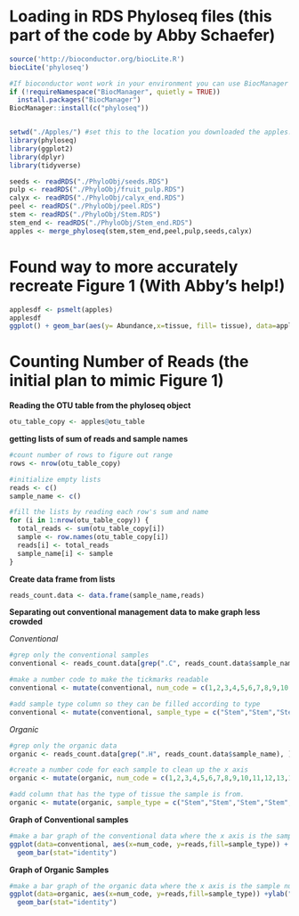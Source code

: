 # Loading in RDS Phyloseq files (this part of the code by Abby Schaefer)

```r
source('http://bioconductor.org/biocLite.R')
biocLite('phyloseq')

#If bioconductor wont work in your environment you can use BiocManager as shown below to instal the phyloseq package
if (!requireNamespace("BiocManager", quietly = TRUE))
  install.packages("BiocManager")
BiocManager::install(c("phyloseq"))


setwd("./Apples/") #set this to the location you downloaded the apples.RDS file. Otherwise this won't work!
library(phyloseq)
library(ggplot2)
library(dplyr)
library(tidyverse)

seeds <- readRDS("./PhyloObj/seeds.RDS")
pulp <- readRDS("./PhyloObj/fruit_pulp.RDS")
calyx <- readRDS("./PhyloObj/calyx_end.RDS")
peel <- readRDS("./PhyloObj/peel.RDS")
stem <- readRDS("./PhyloObj/Stem.RDS")
stem_end <- readRDS("./PhyloObj/Stem_end.RDS")
apples <- merge_phyloseq(stem,stem_end,peel,pulp,seeds,calyx)

```


# Found way to more accurately recreate Figure 1 (With Abby's help!)
```r


applesdf <- psmelt(apples)
applesdf
ggplot() + geom_bar(aes(y= Abundance,x=tissue, fill= tissue), data=applesdf, stat= "identity")

```


# Counting Number of Reads (the initial plan to mimic Figure 1)

**Reading the OTU table from the phyloseq object**
```r
otu_table_copy <- apples@otu_table
```

**getting lists of sum of reads and sample names**
```r
#count number of rows to figure out range
rows <- nrow(otu_table_copy)

#initialize empty lists
reads <- c()
sample_name <- c()

#fill the lists by reading each row's sum and name
for (i in 1:nrow(otu_table_copy)) {
  total_reads <- sum(otu_table_copy[i])
  sample <- row.names(otu_table_copy[i])
  reads[i] <- total_reads
  sample_name[i] <- sample
}
```


**Create data frame from lists**
```r
reads_count.data <- data.frame(sample_name,reads)
```


**Separating out conventional management data  to make graph less crowded**

_Conventional_
```r
#grep only the conventional samples
conventional <- reads_count.data[grep(".C", reads_count.data$sample_name), ]

#make a number code to make the tickmarks readable
conventional <- mutate(conventional, num_code = c(1,2,3,4,5,6,7,8,9,10,11,12,13,14,15,16,17,18,19,20,21,22,23,24))

#add sample type column so they can be filled according to type
conventional <- mutate(conventional, sample_type = c("Stem","Stem","Stem","Stem","Stem end","Stem end", "Stem end", "Stem end", "Peel", "Peel","Peel","Peel","Fruit pulp","Fruit pulp","Fruit pulp", "Fruit pulp", "Seed","Seed","Seed","Seed","Calyx end","Calyx end","Calyx end", "Calyx end"))
```

_Organic_
```r
#grep only the organic data
organic <- reads_count.data[grep(".H", reads_count.data$sample_name), ]

#create a number code for each sample to clean up the x axis
organic <- mutate(organic, num_code = c(1,2,3,4,5,6,7,8,9,10,11,12,13,14,15,16,17,18,19,20,21,22,23,24))

#add column that has the type of tissue the sample is from.
organic <- mutate(organic, sample_type = c("Stem","Stem","Stem","Stem","Stem end","Stem end", "Stem end", "Stem end", "Peel", "Peel","Peel","Peel","Fruit pulp","Fruit pulp","Fruit pulp", "Fruit pulp", "Seed","Seed","Seed","Seed","Calyx end","Calyx end","Calyx end", "Calyx end"))
```

**Graph of Conventional samples**
```r
#make a bar graph of the conventional data where the x axis is the sample number and the y axis is the number of reads. Colored according to the sample type.
ggplot(data=conventional, aes(x=num_code, y=reads,fill=sample_type)) + ylab("Number of Reads")+ xlab("Sample Number")+ ggtitle("Conventional Apples")+
  geom_bar(stat="identity")
```

**Graph of Organic Samples**
```r
#make a bar graph of the organic data where the x axis is the sample number and the y axis is the number of reads. Colored according to the sample type.
ggplot(data=organic, aes(x=num_code, y=reads,fill=sample_type)) +ylab("Number of Reads")+ xlab("Sample Number")+ ggtitle("Organic Apples")+
  geom_bar(stat="identity")
```



